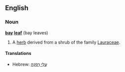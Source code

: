 ==English==
===Noun===
'''[[bay]] [[leaf]]''' (bay leaves)

# A [[herb]] derived from a shrub of the family [[Lauraceae]].

====Translations====
*Hebrew: [[עלי רפנה|עֲלֵי רַפְנָה]]